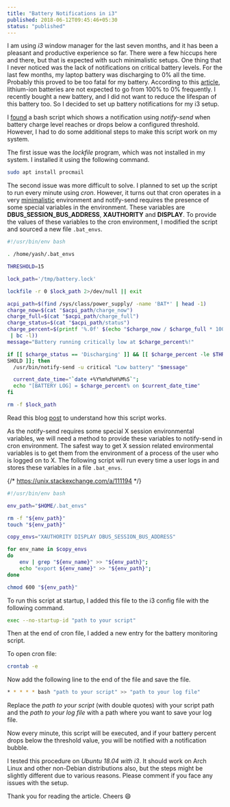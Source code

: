 ```yaml
---
title: "Battery Notifications in i3"
published: 2018-06-12T09:45:46+05:30
status: "published"
---
```


I am using _i3_ window manager for the last seven months, and it has been a
pleasant and productive experience so far. There were a few hiccups here and
there, but that is expected with such minimalistic setups. One thing that I
never noticed was the lack of notifications on critical battery levels. For the
last few months, my laptop battery was discharging to 0% all the time. Probably
this proved to be too fatal for my battery. According to this
[article](https://lifehacker.com/how-often-should-i-charge-my-gadgets-battery-to-prolong-5875162),
lithium-ion batteries are not expected to go from 100% to 0% frequently. I
recently bought a new battery, and I did not want to reduce the lifespan of this
battery too. So I decided to set up battery notifications for my i3 setup.

I [found](https://agorf.gr/2016/06/29/low-battery-notification-in-i3wm/) a bash
script which shows a notification using _notify-send_ when battery charge level
reaches or drops below a configured threshold. However, I had to do some
additional steps to make this script work on my system.

The first issue was the _lockfile_ program, which was not installed in my
system. I installed it using the following command.

```bash
sudo apt install procmail
```

The second issue was more difficult to solve. I planned to set up the script to
run every minute using _cron_. However, it turns out that cron operates in a
very
[minimalistic](https://askubuntu.com/questions/23009/why-crontab-scripts-are-not-working/23438#23438)
environment and notify-send requires the presence of some special variables in
the environment. These variables are **DBUS_SESSION_BUS_ADDRESS**,
**XAUTHORITY** and **DISPLAY**. To provide the values of these variables to the
cron environment, I modified the script and sourced a new file `.bat_envs`.

```bash
#!/usr/bin/env bash

. /home/yash/.bat_envs

THRESHOLD=15

lock_path='/tmp/battery.lock'

lockfile -r 0 $lock_path 2>/dev/null || exit

acpi_path=$(find /sys/class/power_supply/ -name 'BAT*' | head -1)
charge_now=$(cat "$acpi_path/charge_now")
charge_full=$(cat "$acpi_path/charge_full")
charge_status=$(cat "$acpi_path/status")
charge_percent=$(printf '%.0f' $(echo "$charge_now / $charge_full * 100"
 | bc -l))
message="Battery running critically low at $charge_percent%!"

if [[ $charge_status == 'Discharging' ]] && [[ $charge_percent -le $THRE
SHOLD ]]; then
  /usr/bin/notify-send -u critical "Low battery" "$message"

  current_date_time="`date +%Y%m%d%H%M%S`";
  echo "[BATTERY LOG] = $charge_percent% on $current_date_time"
fi

rm -f $lock_path
```

Read this blog
[post](https://agorf.gr/2016/06/29/low-battery-notification-in-i3wm/) to
understand how this script works.

As the notify-send requires some special X session environmental variables, we
will need a method to provide these variables to notify-send in cron
environment. The safest way to get X session related environmental variables is
to get them from the environment of a process of the user who is logged on to X.
The following script will run every time a user logs in and stores these
variables in a file `.bat_envs`.

{/* https://unix.stackexchange.com/a/111194 */}

```bash
#!/usr/bin/env bash

env_path="$HOME/.bat_envs"

rm -f "${env_path}"
touch "${env_path}"

copy_envs="XAUTHORITY DISPLAY DBUS_SESSION_BUS_ADDRESS"

for env_name in $copy_envs
do
    env | grep "${env_name}" >> "${env_path}";
    echo "export ${env_name}" >> "${env_path}";
done

chmod 600 "${env_path}"
```

To run this script at startup, I added this file to the i3 config file with the
following command.

```bash
exec --no-startup-id "path to your script"
```

Then at the end of cron file, I added a new entry for the battery monitoring
script.

To open cron file:

```bash
crontab -e
```

Now add the following line to the end of the file and save the file.

```bash
* * * * * bash "path to your script" >> "path to your log file"
```

Replace the _path to your script_ (with double quotes) with your script path and
the _path to your log file_ with a path where you want to save your log file.

Now every minute, this script will be executed, and if your battery percent
drops below the threshold value, you will be notified with a notification
bubble.

I tested this procedure on _Ubuntu 18.04 with i3_. It should work on Arch Linux
and other non-Debian distributions also, but the steps might be slightly
different due to various reasons. Please comment if you face any issues with the
setup.

Thank you for reading the article. Cheers 😄
